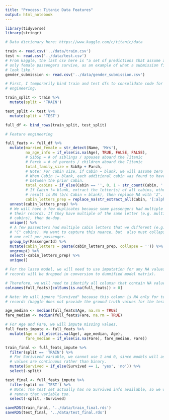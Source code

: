 ```yaml
---
title: "Process: Titanic Data Features"
output: html_notebook
---
```


```r

library(tidyverse)
library(stringr)

```

```r

# Data dictionary here: https://www.kaggle.com/c/titanic/data

train <- read.csv('../data/train.csv')
test <- read.csv('../data/test.csv')
# From kaggle, the last csv here is "a set of predictions that assume all and
# only female passengers survive, as an example of what a submission file should
# look like."
gender_submission <- read.csv('../data/gender_submission.csv')

```

```r

# First, I temporarily bind train and test dfs to consolidate code for feature
# engineering.

train_split <- train %>% 
  mutate(split = 'TRAIN')

test_split <- test %>%
  mutate(split = 'TEST')

full_df <- bind_rows(train_split, test_split)

```


```r

# Feature engineering

full_feats <- full_df %>% 
  mutate(married_female = str_detect(Name, 'Mrs'),
         no_age_info = if_else(is.na(Age), TRUE, FALSE, FALSE),
         # SibSp = # of siblings / spouses aboard the Titanic
         # Parch = # of parents / children aboard the Titanic
         total_family_size = SibSp + Parch,
         # Note: For cabin size, if Cabin = blank, we will assume zero cabins.
         # When Cabin != blank, each additional cabin was found to have a space
         # between the prior cabin.
         total_cabins = if_else(Cabin == '', 0, 1 + str_count(Cabin, ' ')),
         # If Cabin != blank, extract the letter(s) of all cabins, otherwise if
         # result is NA (b/c Cabin = blank), then replace NA with 'Z'.
         cabin_letters_prep = replace_na(str_extract_all(Cabin, '[:alpha:]'), 'Z')) %>%
  unnest(cabin_letters_prep) %>% 
  # We will have a few duplicates because some passengers had multiple cabin on
  # their records. If they have multiple of the same letter (e.g. multiple "C"
  # cabins), then de-dup.
  unique() %>% 
  # A few passenters had multiple cabin letters that we different (e.g. "B" and
  # "C" cabins). We want to capture this nuance, but  also must collapse into
  # one cell per passenger.
  group_by(PassengerId) %>% 
  mutate(cabin_letters = paste(cabin_letters_prep, collapse = '')) %>% 
  ungroup() %>% 
  select(-cabin_letters_prep) %>% 
  unique()

```

```r

# For the lasso model, we will need to use imputation for any NA values (other
# records will be dropped in conversion to dummified model matrix).

# Therefore, we will need to identify all columsn that contain NA values.
colnames(full_feats)[colSums(is.na(full_feats)) > 0]

```

```r

# Note: We will ignore "Survived" because this column is NA only for test
# records (kaggle does not provide the ground truth values for the test set).

age_median <- median(full_feats$Age, na.rm = TRUE)
fare_median <- median(full_feats$Fare, na.rm = TRUE)

# For Age and Fare, we will impute missing values.
full_feats_impute <- full_feats %>%
  mutate(Age = if_else(is.na(Age), age_median, Age),
         fare_median = if_else(is.na(Fare), fare_median, Fare))

```


```r

train_final <- full_feats_impute %>% 
  filter(split == 'TRAIN') %>% 
  # For Surivived variable, we cannot use 1 and 0, since models will assume Y
  # values are continuous rather than binary.
  mutate(Survived = if_else(Survived == 1, 'yes', 'no')) %>% 
  select(-split)

test_final <- full_feats_impute %>% 
  filter(split == 'TEST') %>%
  # Note: The test set actually has no Survived info available, so we will
  # remove that variable too.
  select(-split, -Survived)

```


```r

saveRDS(train_final, '../data/train_final.rds')
saveRDS(test_final, '../data/test_final.rds')

```


